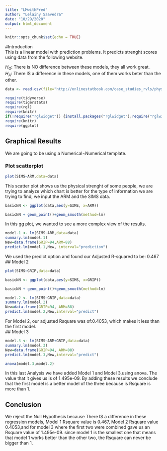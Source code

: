```yaml
---
title: "LMwithPred"
author: "Lelainy Saavedra"
date: "10/29/2020"
output: html_document
---
```


```r
knitr::opts_chunk$set(echo = TRUE)
```
#Introduction  
This is a linear model with prediction problems. It predicts strenght scores using data from the following website.    

$H_O$: There is NO difference between these models, they all work great.  
$H_A$: There IS a difference in these models, one of them works beter than the other.  




```r
data <- read.csv(file="http://onlinestatbook.com/case_studies_rvls/physical_strength/data.txt",sep="",header=TRUE) 

```
```r
require(tidyverse)
require(tigerstats)
require(rgl)
require(knitr)
if(!require("rglwidget")) {install.packages("rglwidget");require("rglwidget")}
require(knitr)
require(ggplot)
```
## Graphical Results  
We are going to be using a Numerical~Numerical template.  

### Plot scatterplot

```r
plot(SIMS~ARM,data=data)
```

This scatter plot shows us the physical strenght of some people, we are trying to analyze which chart is better for the type of information we are trying to find, we input the ARM and the SIMS data.  
```r
basicNN <- ggplot(data,aes(y=SIMS, x=ARM))
```
```r
basicNN + geom_point()+geom_smooth(method=lm)
```
  
In this gg plot, we wanted to see a more complex view of the results.   

```r
model.1 <- lm(SIMS~ARM,data=data)
summary.lm(model.1)
New=data.frame(GRIP=94,ARM=88)
predict.lm(model.1,New, interval="prediction")
```
We used the predict option and found our  Adjusted R-squared to be:  0.467  
## Model 2

```r
plot(SIMS~GRIP,data=data)
```


```r
basicNN <- ggplot(data,aes(y=SIMS, x=GRIP))
```
```r
basicNN + geom_point()+geom_smooth(method=lm)
```
```r
model.2 <- lm(SIMS~GRIP,data=data)
summary.lm(model.2)
New=data.frame(GRIP=94, ARM=88)
predict.lm(model.2,New,interval="predict")


```

For Model 2, our adjusted Rsquare was of:0.4053, which makes it less than the first model.  
## Model 3
  
```r
model.3 <- lm(SIMS~ARM+GRIP,data=data)
summary.lm(model.3)
New=data.frame(GRIP=94, ARM=88)
predict.lm(model.3,New,interval="predict")
```


```r
anova(model.3,model.2)
```
In this last Analysis we have added Model 1 and Model 3,using anova. The value that it gives us is of 1.495e-09. By adding these results we conclude that the first model is a better model of the three because is Rsquare is more than 1.  

## Conclusion    
We reject the Null Hypothesis because There IS a difference in these regression   models, Model 1 Rsquare value is   0.467, Model 2 Rsquare value 0.4053,and for model 3 where the first two were combined gave us an Rsquare value of 1.495e-09. since model 1 is the smallest one that means that model 1 works better than the other two, the Rsquare can never be bigger than 1.  

